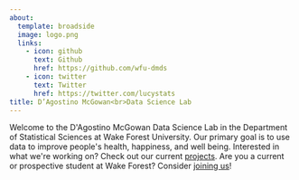 ```yaml
---
about:
  template: broadside
  image: logo.png
  links: 
    - icon: github
      text: Github
      href: https://github.com/wfu-dmds
    - icon: twitter
      text: Twitter
      href: https://twitter.com/lucystats
title: D’Agostino McGowan<br>Data Science Lab
---
```




Welcome to the D\'Agostino McGowan Data Science Lab in the Department of Statistical Sciences at Wake Forest University. Our primary goal is to use data to improve people\'s health, happiness, and well being. Interested in what we\'re working on? Check out our current [projects](https://dmds.lucymcgowan.com/projects). Are you a current or prospective student at Wake Forest? Consider [joining us](https://dmds.lucymcgowan.com/join-us)!

<br><br><br><br><br><br><br><br><br>
